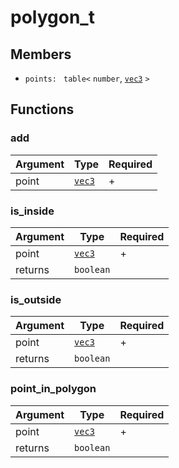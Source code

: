 # polygon_t

## Members

- `points:` ` table<` `number`, [`vec3`](/structs/vec3) `>`

## Functions

### add

| Argument | Type                    | Required |
| -------- | ----------------------- | -------- |
| point    | [`vec3`](/structs/vec3) | +        |

### is_inside

| Argument | Type                    | Required |
| -------- | ----------------------- | -------- |
| point    | [`vec3`](/structs/vec3) | +        |
| returns  | `boolean`               |          |

### is_outside

| Argument | Type                    | Required |
| -------- | ----------------------- | -------- |
| point    | [`vec3`](/structs/vec3) | +        |
| returns  | `boolean`               |          |

### point_in_polygon

| Argument | Type                    | Required |
| -------- | ----------------------- | -------- |
| point    | [`vec3`](/structs/vec3) | +        |
| returns  | `boolean`               |          |
